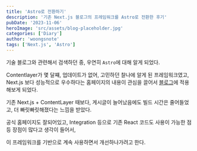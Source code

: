 ```yaml
---
title: 'Astro로 전환하기'
description: '기존 Next.js 블로그의 프레임워크를 Astro로 전환한 후기'
pubDate: '2023-11-06'
heroImage: 'src/assets/blog-placeholder.jpg'
categories: ['Diary']
author: 'woongsnote'
tags: ['Next.js', 'Astro']
---
```


기술 블로그와 관련해서 검색하던 중, 우연히 `Astro`에 대해 알게 되었다. 

Contentlayer가 몇 달쨰, 업데이트가 없어, 고민하던 찰나에 알게 된 프레임워크였고,
Next.js 보다 성능적으로 우수하다는 홈페이지의 내용이 관심을 끌어서 [블로그](https://woongsnote.dev)에 적용해보게 되었다.

기존 Next.js + ContentLayer 때보다, 게시글이 늘어났음에도 빌드 시간은 줄어들었고, 더 빠릿빠릿해졌다는 느낌을 받았다.

공식 홈페이지도 잘되어있고, Integration 등으로 기존 React 코드도 사용이 가능한 점 등 장점이 많다고 생각이 들어서,

이 프레임워크를 기반으로 계속 사용하면서 개선하나가려고 한다.

